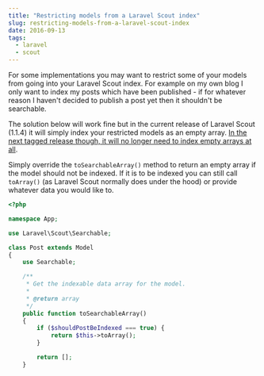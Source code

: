 ---
title: "Restricting models from a Laravel Scout index"
slug: restricting-models-from-a-laravel-scout-index
date: 2016-09-13
tags:
  - laravel
  - scout
---

For some implementations you may want to restrict some of your models from going into your Laravel Scout index. For example on my own blog I only want to index my posts which have been published - if for whatever reason I haven't decided to publish a post yet then it shouldn't be searchable.

The solution below will work fine but in the current release of Laravel Scout (1.1.4) it will simply index your restricted models as an empty array. [In the next tagged release though, it will no longer need to index empty arrays at all](https://github.com/laravel/scout/commit/6b0ea5b7bde78674febffd18635de3b87d7107ad).

Simply override the `toSearchableArray()` method to return an empty array if the model should not be indexed. If it is to be indexed you can still call `toArray()` (as Laravel Scout normally does under the hood) or provide whatever data you would like to.

```php
<?php

namespace App;

use Laravel\Scout\Searchable;

class Post extends Model
{
    use Searchable;

    /**
     * Get the indexable data array for the model.
     *
     * @return array
     */
    public function toSearchableArray()
    {
        if ($shouldPostBeIndexed === true) {
            return $this->toArray();
        }

        return [];
    }
```
